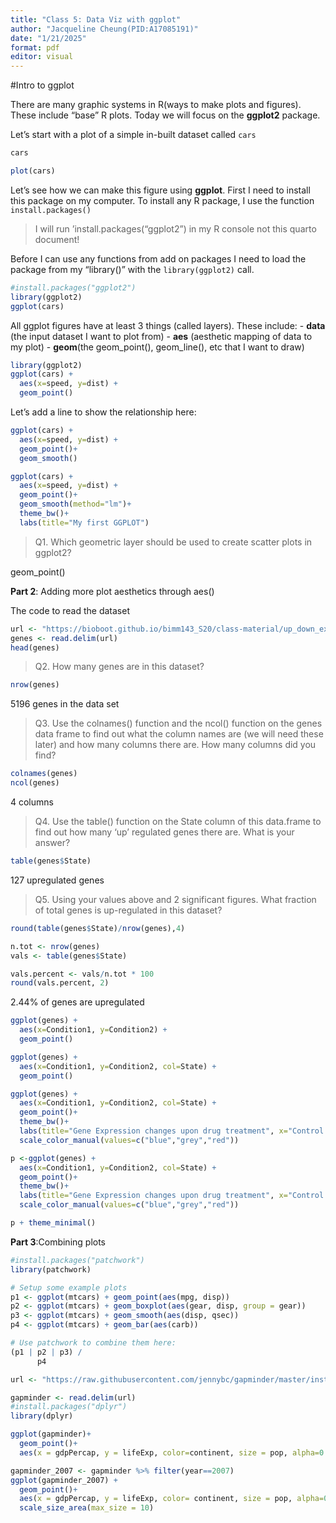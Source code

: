 ```yaml
---
title: "Class 5: Data Viz with ggplot"
author: "Jacqueline Cheung(PID:A17085191)"
date: "1/21/2025"
format: pdf
editor: visual
---
```


#Intro to ggplot

There are many graphic systems in R(ways to make plots and figures). These include "base" R plots. Today we will focus on the **ggplot2** package.

Let's start with a plot of a simple in-built dataset called `cars`

```r
cars

```

```r
plot(cars)
```

Let's see how we can make this figure using **ggplot**. First I need to install this package on my computer. To install any R package, I use the function `install.packages()`

> I will run 'install.packages("ggplot2") in my R console not this quarto document!

Before I can use any functions from add on packages I need to load the package from my "library()" with the `library(ggplot2)` call.

```r
#install.packages("ggplot2")
library(ggplot2)
ggplot(cars)

```

All ggplot figures have at least 3 things (called layers). These include: - **data** (the input dataset I want to plot from) - **aes** (aesthetic mapping of data to my plot) - **geom**(the geom_point(), geom_line(), etc that I want to draw)

```r
library(ggplot2)
ggplot(cars) +
  aes(x=speed, y=dist) +
  geom_point()
```

Let's add a line to show the relationship here:

```r

ggplot(cars) +
  aes(x=speed, y=dist) +
  geom_point()+
  geom_smooth()
```

```r
ggplot(cars) +
  aes(x=speed, y=dist) +
  geom_point()+
  geom_smooth(method="lm")+
  theme_bw()+
  labs(title="My first GGPLOT")
```

> Q1. Which geometric layer should be used to create scatter plots in ggplot2?

geom_point()

**Part 2**: Adding more plot aesthetics through aes()

The code to read the dataset

```r
url <- "https://bioboot.github.io/bimm143_S20/class-material/up_down_expression.txt"
genes <- read.delim(url)
head(genes)
```

> Q2. How many genes are in this dataset?

```r
nrow(genes)

```
5196 genes in the data set

> Q3. Use the colnames() function and the ncol() function on the genes data frame to find out what the column names are (we will need these later) and how many columns there are. How many columns did you find?

```r
colnames(genes)
ncol(genes)
```
4 columns

> Q4. Use the table() function on the State column of this data.frame to find out how many ‘up’ regulated genes there are. What is your answer?

```r
table(genes$State)

```

127 upregulated genes

> Q5. Using your values above and 2 significant figures. What fraction of total genes is up-regulated in this dataset?

```r
round(table(genes$State)/nrow(genes),4)
```

```r
n.tot <- nrow(genes)
vals <- table(genes$State)

vals.percent <- vals/n.tot * 100
round(vals.percent, 2)
```

2.44% of genes are upregulated

```r
ggplot(genes) +
  aes(x=Condition1, y=Condition2) +
  geom_point()
```

```r
ggplot(genes) +
  aes(x=Condition1, y=Condition2, col=State) +
  geom_point()
```

```r
ggplot(genes) +
  aes(x=Condition1, y=Condition2, col=State) +
  geom_point()+
  theme_bw()+
  labs(title="Gene Expression changes upon drug treatment", x="Control Expression", y="Drug Pressence Expression")+
  scale_color_manual(values=c("blue","grey","red"))

```

```r
p <-ggplot(genes) +
  aes(x=Condition1, y=Condition2, col=State) +
  geom_point()+
  theme_bw()+
  labs(title="Gene Expression changes upon drug treatment", x="Control Expression", y="Drug Pressence Expression")+
  scale_color_manual(values=c("blue","grey","red"))

p + theme_minimal()
```

**Part 3**:Combining plots

```r
#install.packages("patchwork")
library(patchwork)

# Setup some example plots 
p1 <- ggplot(mtcars) + geom_point(aes(mpg, disp))
p2 <- ggplot(mtcars) + geom_boxplot(aes(gear, disp, group = gear))
p3 <- ggplot(mtcars) + geom_smooth(aes(disp, qsec))
p4 <- ggplot(mtcars) + geom_bar(aes(carb))

# Use patchwork to combine them here:
(p1 | p2 | p3) /
      p4
```
```r
url <- "https://raw.githubusercontent.com/jennybc/gapminder/master/inst/extdata/gapminder.tsv"

gapminder <- read.delim(url)
#install.packages("dplyr")
library(dplyr)

ggplot(gapminder)+
  geom_point()+
  aes(x = gdpPercap, y = lifeExp, color=continent, size = pop, alpha=0.5)

```


```r
gapminder_2007 <- gapminder %>% filter(year==2007)
ggplot(gapminder_2007) + 
  geom_point()+
  aes(x = gdpPercap, y = lifeExp, color= continent, size = pop, alpha=0.5) + 
  scale_size_area(max_size = 10)
```
